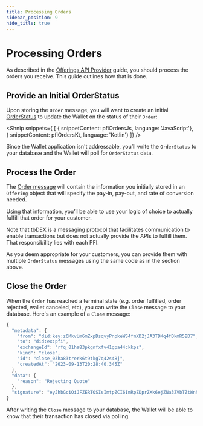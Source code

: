 ```yaml
---
title: Processing Orders
sidebar_position: 9
hide_title: true
---
```



<LanguageSwitcher languages="JavaScript, Kotlin"/>

# Processing Orders

As described in the [Offerings API Provider](/docs/tbdex/pfi/anatomy-of-a-pfi#offerings-api-provider) guide, you should process the orders you receive. This guide outlines how that is done.

## Provide an Initial OrderStatus

Upon storing the `Order` message, you will want to create an initial [OrderStatus](https://github.com/TBD54566975/tbdex/tree/main/specs/protocol#orderstatus) to update the Wallet on the status of their `Order`:


<Shnip snippets={
  [
    { snippetContent: pfiOrdersJs, language: 'JavaScript'},
    { snippetContent: pfiOrdersKt, language: 'Kotlin'}
  ]} />


Since the Wallet application isn't addressable, you’ll write the `OrderStatus` to your database and the Wallet will poll for `OrderStatus` data.


## Process the Order

The [Order message](https://github.com/TBD54566975/tbdex/tree/main/specs/protocol#order) will contain the information you initially stored in an `Offering` object that will specify the pay-in, pay-out, and rate of conversion needed. 

Using that information, you’ll be able to use your logic of choice to actually fulfill that order for your customer. 

Note that tbDEX is a messaging protocol that facilitates communication to enable transactions but does not actually provide the APIs to fulfill them. 
That responsibility lies with each PFI. 

As you deem appropriate for your customers, you can provide them with multiple `OrderStatus` messages using the same code as in the section above.


## Close the Order

When the `Order` has reached a terminal state (e.g. order fulfilled, order rejected, wallet canceled, etc), you can write the `Close` message to your database. Here's an example of a `Close` message:


```js
{
  "metadata": {
    "from": "did:key:z6MkvUm6mZxpDsqvyPnpkeWS4fmXD2jJA3TDKq4fDkmR5BD7",
    "to": "did:ex:pfi",
    "exchangeId": "rfq_01ha83pkgnfxfv41gpa44ckkpz",
    "kind": "close",
    "id": "close_03ha83trerk6t9tkg7q42s48j",
    "createdAt": "2023-09-13T20:28:40.345Z"
  },
  "data": {
    "reason": "Rejecting Quote"
  },
  "signature": "eyJhbGciOiJFZERTQSIsImtpZCI6ImRpZDprZXk6ejZNa3ZVbTZtWnhwRHNxdnlQbnBrZVdTNGZtWEQyakpBM1RES3E0ZkRrbVI1QkQ3I3o2TWt2VW02bVp4cERzcXZ5UG5wa2VXUzRmbVhEMmpKQTNUREtxNGZEa21SNUJENyJ9..tWyGAiuUXFuVvq318Kdz-EJJgCPCWEMO9xVMZD9amjdwPS0p12fkaLwu1PSLxHoXPKSyIbPQnGGZayI_v7tPCA"
}
```


After writing the `Close` message to your database, the Wallet will be able to know that their transaction has closed via polling.